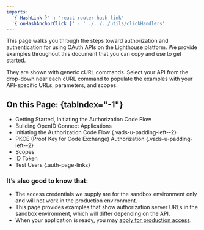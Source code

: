 ```yaml
---
imports:
  '{ HashLink }' : 'react-router-hash-link'
  '{ onHashAnchorClick }' : '../../../utils/clickHandlers'
---
```


This page walks you through the steps toward authorization and authentication for using OAuth APIs on the Lighthouse platform. We provide examples throughout this document that you can copy and use to get started. 

They are shown with generic cURL commands. Select your API from the drop-down near each cURL command to populate the examples with your API-specific URLs, parameters, and scopes.

## On this Page: {tabIndex="-1"}

- <HashLink to="#getting-started" onClick={onHashAnchorClick}>Getting Started, Initiating the Authorization Code Flow</HashLink>
- <HashLink to="#building-openid" onClick={onHashAnchorClick}>Building OpenID Connect Applications</HashLink> 
- <HashLink to="#authorization-code-flow" onClick={onHashAnchorClick}>Initiating the Authorization Code Flow</HashLink> {.vads-u-padding-left--2}
- <HashLink to="#pkce-authorization" onClick={onHashAnchorClick}>PKCE (Proof Key for Code Exchange) Authorization</HashLink> {.vads-u-padding-left--2}
- <HashLink to="#scopes" onClick={onHashAnchorClick}>Scopes</HashLink>
- <HashLink to="#id-token" onClick={onHashAnchorClick}>ID Token</HashLink>
- <HashLink to="#test-users" onClick={onHashAnchorClick}>Test Users</HashLink>
{.auth-page-links}

### It’s also good to know that: 
- The access credentials we supply are for the sandbox environment only and will not work in the production environment. 
- This page provides examples that show authorization server URLs in the sandbox environment, which will differ depending on the API. 
- When your application is ready, you may [apply for production access](/go-live).
